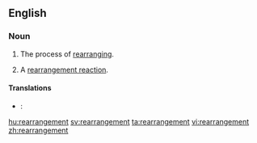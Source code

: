 ==English==

===Noun===
{{en-noun}}

# The process of [[rearranging]].
#{{chemistry}} A [[rearrangement reaction]].

====Translations====
{{trans-top|the process of rearranging}}
{{trans-mid}}
{{trans-bottom}}

{{trans-top|chemistry: rearrangement reaction}}
{{trans-mid}}
{{trans-bottom}}

{{checktrans-top}}
* {{ttbc|French}}: {{t+|fr|réarrangement|m}}
{{trans-bottom}}

[[hu:rearrangement]]
[[sv:rearrangement]]
[[ta:rearrangement]]
[[vi:rearrangement]]
[[zh:rearrangement]]
